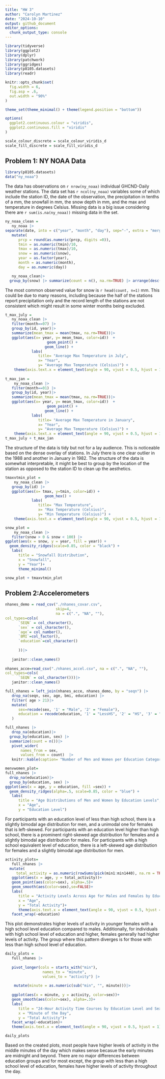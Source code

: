 ```yaml
---
title: "HW 3"
author: "Carolyn Martinez"
date: "2024-10-10"
output: github_document
editor_options: 
  chunk_output_type: console
---
```


```r
library(tidyverse)
library(ggplot2)
library(dplyr)
library(patchwork)
library(ggridges)
library(p8105.datasets)
library(readr)

knitr::opts_chunk$set(
  fig.width = 6,
  fig.asp = .6,
  out.width = "90%"
)

theme_set(theme_minimal() + theme(legend.position = "bottom"))

options(
  ggplot2.continuous.colour = "viridis",
  ggplot2.continuous.fill = "viridis"
)

scale_colour_discrete = scale_colour_viridis_d
scale_fill_discrete = scale_fill_viridis_d
```

## Problem 1: NY NOAA Data 

```r

library(p8105.datasets)
data("ny_noaa")
```

The data has observations on `r nrow(ny_noaa)` individual GHCND-Daily weather stations. The data set has `r ncol(ny_noaa)` variables some of which include the station ID, the date of the observation, the precipitation in tenths of a mm, the snowfall in mm, the snow depth in mm, and the max and temperature in degrees Celsius. Missing data is a big issue considering there are `r sum(is.na(ny_noaa))` missing data in the set. 

```r

ny_noaa_clean = 
   ny_noaa |>
separate(date, into = c("year", "month", "day"), sep="-", extra = "merge", fill = "right")|>
   mutate(
      prcp = round(as.numeric(prcp, digits =0)),
      tmin = as.numeric(tmin)/10,
      tmax = as.numeric(tmax)/10,
      snow = as.numeric(snow),
      year = as.factor(year),
      month = as.numeric(month),
      day = as.numeric(day))
```

```r
   ny_noaa_clean|>
  group_by(snow) |> summarize(count = n(), na.rm=TRUE) |> arrange(desc(count)) 
```
The most common observed value for snow is `r head(count, n=1)` mm. This could be due to many reasons, including because the half of the stations report precipitation only and the record length of the stations are not consistent which might result in some winter months being excluded. 

```r
t_max_july =
   ny_noaa_clean |> 
   filter(month==07) |>  
   group_by(id, year)|>
   summarize(mean_tmax = mean(tmax, na.rm=TRUE))|>
   ggplot(aes(x= year, y= mean_tmax, color=id))  +
                   geom_point() + 
                  geom_line() +
            labs(
               title= "Average Max Temperature in July", 
               x= "Year", 
               y= "Average Max Temperature (Celsius)") +
    theme(axis.text.x = element_text(angle = 90, vjust = 0.5, hjust = 1), legend.position = "none")
                
t_max_jan =
    ny_noaa_clean |> 
   filter(month==01) |>  
   group_by(id, year)|>
   summarize(mean_tmax = mean(tmax, na.rm=TRUE))|>
   ggplot(aes(x= year, y= mean_tmax, color=id))  +
                   geom_point() + 
                  geom_line() +
            labs(
               title= "Average Max Temperature in January", 
               x= "Year", 
               y= "Average Max Temperature (Celsius)") +
    theme(axis.text.x = element_text(angle = 90, vjust = 0.5, hjust = 1), legend.position = "none")
t_max_july + t_max_jan
```
The structure of the data is tidy but not for a lay audience. This is noticeable based on the dense overlay of stations. In July there is one clear outlier in the 1988 and another in January in 1982. The structure of the data is somewhat interpretable, it might be best to group by the location of the station as opposed to the station ID to clean up the aesthetics. 

```r
tmaxvtmin_plot =
    ny_noaa_clean |> 
   group_by(id) |>
   ggplot(aes(x= tmax, y=tmin, color=id)) +
                  geom_hex() +
            labs(
               title= "Max Temperature", 
               x= "Max Temperature (Celsius)", 
               y= "Min Temperature (Celsius)") +
    theme(axis.text.x = element_text(angle = 90, vjust = 0.5, hjust = 1), legend.position = "none")


```

```r

snow_plot =
    ny_noaa_clean |> 
   filter(snow > 0 & snow < 100) |>
ggplot(aes(x = snow, y = year, fill = year)) + 
  geom_density_ridges(scale=0.85, color = "black") +
   labs(
      title = "Snowfall Distribution",
      x = "Snowfall",
      y = "Year")+
      theme_minimal()

snow_plot + tmaxvtmin_plot
```

## Problem 2:Accelerometers 
```r
nhanes_demo = read_csv("./nhanes_covar.csv", 
                       skip=4, 
                       na = c(".", "NA", ""),
col_types=cols(
      `SEQN` = col_character(),
      `sex` = col_character(),
      `age`= col_number(),
      `BMI`=col_factor(),
      `education`=col_character()
      
      ))|>
   
   janitor::clean_names()
   
nhanes_acce=read_csv("./nhanes_accel.csv", na = c(".", "NA", ""),
col_types=cols(
      `SEQN` = col_character()))|>
   janitor::clean_names()

full_nhanes = left_join(nhanes_acce, nhanes_demo, by = "seqn") |>
   drop_na(seqn, sex, age, bmi, education) |>
   filter( age > 21)|>
   mutate(
      sex=recode(sex, '1' = "Male", '2' = "Female"),
      education = recode(education, '1' = "LessHS", '2' = "HS", '3' = "HSMore")
   )

```

```r
full_nhanes |>
   drop_na(education)|>
  group_by(education, sex) |>
  summarize(count = n())|>
   pivot_wider(
       names_from = sex,
       values_from = count)  |>
   knitr::kable(caption= "Number of Men and Women per Education Category")
```

```r
menvwomen_plot=
full_nhanes |>
  drop_na(education)|>
  group_by(education, sex) |>
ggplot(aes(x = age, y = education, fill =sex)) + 
  geom_density_ridges(alpha=.5, scale=0.85, color = "blue") +
   labs(
      title = "Age Distributions of Men and Women by Education Levels",
      x = "Age",
      y = "Education Level")

```
For participants with an education level of less than high school, there is a slightly bimodal age distribution for men, and a unimodal one for females that is left-skewed. For participants with an education level higher than high school, there is a prominent right-skewed age distribution for females and a slightly bimodal age distribution for males. For participants with a high school equivalent level of education, there is a left-skewed age distribution for females and a slightly bimodal age distribution for men. 

```r
activity_plots=
   full_nhanes |>
  mutate(
     total_activity = as.numeric(rowSums(pick(min1:min1440), na.rm = TRUE)))|>
   ggplot(aes(x = age, y = total_activity))+
   geom_point(aes(color=sex), alpha=.5)+
   geom_smooth(aes(color=sex),se=FALSE)+
   labs(
      title = "Activity Levels Across Age for Males and Females by Education Level",
      x = "Age",
      y = "Total Activity")+
      theme(axis.text.x = element_text(angle = 90, vjust = 0.5, hjust = 1))+
   facet_wrap(~education)
```
     
This plot demonstrates higher levels of activity in younger females with a high school level education compared to males. Additionally, for individuals with high school level of education and higher, females generally had higher levels of activity. The group where this pattern diverges is for those with less than high school level of education. 

```r
daily_plots =
   full_nhanes |>
   
   pivot_longer(cols = starts_with("min"),  
                 names_to = "minute", 
                 values_to = "activity") |>
   
    mutate(minute = as.numeric(sub("min", "", minute)))|>
   
   ggplot(aes(x = minute, y = activity, color=sex))+
   geom_smooth(aes(color=sex), alpha=.3)+
   labs(
      title = "24-Hour Activity Time Courses by Education Level and Sex",
      x = "Minute of the Day",
      y = "Total Activity")+
   facet_wrap(~education)+
   theme(axis.text.x = element_text(angle = 90, vjust = 0.5, hjust = 1))

daily_plots

```
Based on the created plots, most people have higher levels of activity in the middle minutes of the day which makes sense becasue the early minutes are midnight and beyond. There are no major differences between education groups and for most except, the group with less than a high school level of education, females have higher levels of activity throughout the day. 
   






